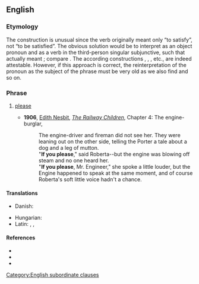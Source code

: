 ==English==

===Etymology===
The construction is unusual since the verb {{m|en|to [[please]]}} originally meant only “to satisfy”, not “to be satisfied”. The obvious solution would be to interpret {{m|en|you}} as an object pronoun and {{m|en||please}} as a verb in the third-person singular subjunctive, such that {{m|en||if you please}} actually meant {{m|en||if it may please you}}; compare {{cog|fr|s'il vous plaît}}. The according constructions {{m|en||if [[thee]] please}}, {{m|en|if [[him]] please}}, {{m|en|if [[them]] please}}, etc., are indeed attestable. However, if this approach is correct, the reinterpretation of the pronoun as the subject of the phrase must be very old as we also find {{m|en|if [[thou]] please}} and so on.

===Phrase===
{{head|en|phrase}}

# {{lb|en|dated|formal}} [[please]]
#* '''1906''', [[w:Edith Nesbit|Edith Nesbit]], ''[[s:The Railway Children/Chapter 4|The Railway Children]]'', Chapter 4: The engine-burglar,
#*: The engine-driver and fireman did not see her. They were leaning out on the other side, telling the Porter a tale about a dog and a leg of mutton.<br>
#*: "'''If you please'''," said Roberta--but the engine was blowing off steam and no one heard her.<br>
#*: "'''If you please''', Mr. Engineer," she spoke a little louder, but the Engine happened to speak at the same moment, and of course Roberta's soft little voice hadn't a chance.

====Translations====
{{trans-top|(dated, formal) please}}
* Danish: {{t|da|om du vil være så venlig}}
{{trans-mid}}
* Hungarian: {{t|hu|([[szíves]]) [[engedelmével]]/[[engedelmeddel]]}} {{q|the former is formal; the latter is informal}}
* Latin: {{t|la|[[sī]] [[vultis]]}}, {{t|la|sultis}}, {{t|la|sōdēs}}
{{trans-bottom}}

====References====
* {{R:Longman}}
* {{R:MWO}}
* {{R:Collins}}

[[Category:English subordinate clauses]]